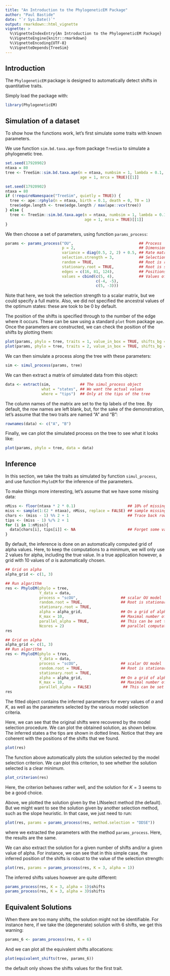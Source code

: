 ```yaml
---
title: "An Introduction to the PhylogeneticEM Package"
author: "Paul Bastide"
date: "`r Sys.Date()`"
output: rmarkdown::html_vignette
vignette: >
  %\VignetteIndexEntry{An Introduction to the PhylogeneticEM Package}
  %\VignetteEngine{knitr::rmarkdown}
  %\VignetteEncoding{UTF-8}
  %\VignetteDepends{TreeSim}
---
```


## Introduction

The `PhylogeneticEM` package is designed to automatically detect shifts in quantitative traits.

Simply load the package with:
```r
library(PhylogeneticEM)
```

## Simulation of a dataset

To show how the functions work, let's first simulate some traits with known parameters.

We use function `sim.bd.taxa.age` from package `TreeSim` to simulate a phylogenetic tree.

```r
set.seed(17920902)
ntaxa = 80
tree <- TreeSim::sim.bd.taxa.age(n = ntaxa, numbsim = 1, lambda = 0.1, mu = 0,
                                 age = 1, mrca = TRUE)[[1]]
```

```r
set.seed(17920902)
ntaxa = 80
if (!requireNamespace("TreeSim", quietly = TRUE)) {
  tree <- ape::rphylo(n = ntaxa, birth = 0.1, death = 0, T0 = 1)
  tree$edge.length <- tree$edge.length / max(ape::vcv(tree))
} else {
  tree <- TreeSim::sim.bd.taxa.age(n = ntaxa, numbsim = 1, lambda = 0.1, mu = 0,
                                   age = 1, mrca = TRUE)[[1]]
}
```

We then choose a set of parameters, using function `params_process`:

```r
params <- params_process("OU",                             ## Process
                         p = 2,                            ## Dimension
                         variance = diag(0.5, 2, 2) + 0.5, ## Rate matrix
                         selection.strength = 3,           ## Selection Strength
                         random = TRUE,                    ## Root is random
                         stationary.root = TRUE,           ## Root is stationary
                         edges = c(16, 81, 124),           ## Positions of the shifts
                         values = cbind(c(5, 4),           ## Values of the shifts
                                        c(-4, -5),
                                        c(5, -3)))
```

Note that here, we took the selection strength to a scalar matrix, but we could specify a full matrix. Also, we did not specified the ancestral values of the optimum states: these are took to be $0$ by default.

The position of the shifts is specified through to the number of the edge where it occurs. These can be saw using a standard `plot` from package `ape`. Once the parameters are constructed, we can check the position of the shifts by plotting them:

```r
plot(params, phylo = tree, traits = 1, value_in_box = TRUE, shifts_bg = "white")
plot(params, phylo = tree, traits = 2, value_in_box = TRUE, shifts_bg = "white")
```

We can then simulate a process along the tree with these parameters:

```r
sim <- simul_process(params, tree)
```

We can then extract a matrix of simulated data from this object:
```r
data <- extract(sim,             ## The simul_process object
                what = "states", ## We want the actual values
                where = "tips")  ## Only at the tips of the tree
```

The column names of the matrix are set to the tip labels of the tree. By default, the row names are left blank, but, for the sake of the demonstration, let's assume that the two traits are named "A" and "B":

```r
rownames(data) <- c("A", "B")
```

Finally, we can plot the simulated process on the tree to see what it looks like:

```r
plot(params, phylo = tree, data = data)
```

## Inference

In this section, we take the traits as simulated by function `simul_process`, and use function `PhyloEM` for the inference of the parameters.

To make things more interesting, let's assume that we have some missing data:
```r
nMiss <- floor(ntaxa * 2 * 0.1)                       ## 10% of missing data
miss <- sample(1:(2 * ntaxa), nMiss, replace = FALSE) ## sample missing randomly
chars <- (miss - 1) %% 2 + 1                          ## Trace back rows and columns
tips <- (miss - 1) %/% 2 + 1
for (i in 1:nMiss){
  data[chars[i], tips[i]] <- NA                       ## Forget some values
}
```

By default, the inference is done on an automatically computed grid of alpha values. Here, to keep the computations to a minimum, we will only use $2$ values for alpha, including the true value. In a true application however, a grid with $10$ values of $\alpha$ is automatically chosen.

```r
## Grid on alpha
alpha_grid <- c(1, 3)

## Run algorithm
res <- PhyloEM(phylo = tree,
               Y_data = data,
               process = "scOU",                   ## scalar OU model
               random.root = TRUE,                 ## Root is stationary (true model)
               stationary.root = TRUE,
               alpha = alpha_grid,                 ## On a grid of alpha
               K_max = 10,                         ## Maximal number of shifts
               parallel_alpha = TRUE,              ## This can be set to TRUE for
               Ncores = 2)                         ## parallel computations
res
```

```r
## Grid on alpha
alpha_grid <- c(1, 3)
## Run algorithm
res <- PhyloEM(phylo = tree,
               Y_data = data,
               process = "scOU",                   ## scalar OU model
               random.root = TRUE,                 ## Root is stationary (true model)
               stationary.root = TRUE,
               alpha = alpha_grid,                 ## On a grid of alpha
               K_max = 10,                         ## Maximal number of shifts
               parallel_alpha = FALSE)              ## This can be set to TRUE for
res
```

The fitted object contains the inferred parameters for every values of $\alpha$ and $K$, as well as the parameters selected by the various model selection criteria.

Here, we can see that the original shifts were recovered by the model selection procedure. We can plot the obtained solution, as shown below. The inferred states a the tips are shown in dotted lines. Notice that they are coherent with the positions of the shifts that we found.
```r
plot(res)
```

The function above automatically plots the solution selected by the model selection criterion.
We can plot this criterion, to see whether the solution selected is a clear minimum.

```r
plot_criterion(res)
```

Here, the criterion behaves rather well, and the solution for $K=3$ seems to be a good choice.

Above, we plotted the solution given by the LINselect method (the default). But we might want to see the solution given by another selection method, such as the slope heuristic. In that case, we just need to run:
```r
plot(res, params = params_process(res, method.selection = "DDSE"))
```

where we extracted the parameters with the method `params_process`. Here, the results are the same.

We can also extract the solution for a given number of shifts and/or a given value of alpha. For instance, we can see that in this simple case, the inferred position of the shifts is robust to the value of the selection strength:
```r
plot(res, params = params_process(res, K = 3, alpha = 1))
```

The inferred shifts values however are quite different:
```r
params_process(res, K = 3, alpha = 1)$shifts
params_process(res, K = 3, alpha = 3)$shifts
```

## Equivalent Solutions

When there are too many shifts, the solution might not be identifiable. For instance here, if we take the (degenerate) solution with $6$ shifts, we get this warning:
```r
params_6 <- params_process(res, K = 6)
```

And we can plot all the equivalent shifts allocations:
```r
plot(equivalent_shifts(tree, params_6))
```

the default only shows the shifts values for the first trait.

<!-- Vignettes are long form documentation commonly included in packages. Because they are part of the distribution of the package, they need to be as compact as possible. The `html_vignette` output type provides a custom style sheet (and tweaks some options) to ensure that the resulting html is as small as possible. The `html_vignette` format: -->

<!-- - Never uses retina figures -->
<!-- - Has a smaller default figure size -->
<!-- - Uses a custom CSS stylesheet instead of the default Twitter Bootstrap style -->

<!-- ## Vignette Info -->

<!-- Note the various macros within the `vignette` section of the metadata block above. These are required in order to instruct R how to build the vignette. Note that you should change the `title` field and the `\VignetteIndexEntry` to match the title of your vignette. -->

<!-- ## Styles -->

<!-- The `html_vignette` template includes a basic CSS theme. To override this theme you can specify your own CSS in the document metadata as follows: -->

<!--     output:  -->
<!--       rmarkdown::html_vignette: -->
<!--         css: mystyles.css -->

<!-- ## Figures -->

<!-- The figure sizes have been customised so that you can easily put two images side-by-side.  -->

<!-- ```{r, fig.show='hold'} -->
<!-- plot(1:10) -->
<!-- plot(10:1) -->
<!-- ``` -->

<!-- You can enable figure captions by `fig_caption: yes` in YAML: -->

<!--     output: -->
<!--       rmarkdown::html_vignette: -->
<!--         fig_caption: yes -->

<!-- Then you can use the chunk option `fig.cap = "Your figure caption."` in **knitr**. -->

<!-- ## More Examples -->

<!-- You can write math expressions, e.g. $Y = X\beta + \epsilon$, footnotes^[A footnote here.], and tables, e.g. using `knitr::kable()`. -->

<!-- ```{r, echo=FALSE, results='asis'} -->
<!-- knitr::kable(head(mtcars, 10)) -->
<!-- ``` -->

<!-- Also a quote using `>`: -->

<!-- > "He who gives up [code] safety for [code] speed deserves neither." -->
<!-- ([via](https://twitter.com/hadleywickham/status/504368538874703872)) -->
